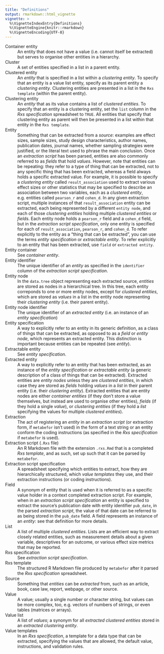 ```yaml
---
title: "Definitions"
output: rmarkdown::html_vignette
vignette: >
  %\VignetteIndexEntry{Definitions}
  %\VignetteEngine{knitr::rmarkdown}
  %\VignetteEncoding{UTF-8}
---
```


Container entity
  : An entity that does not have a value (i.e. cannot itself be extracted) but serves to organise other entities in a hierarchy.

Cluster
  : A set of entities specified in a list in a parent entity.

Clustered entity
  : An *entity* that is specified in a list within a *clustering entity*. To specify that an entity is a value list entity, specify as its parent entity a *clustering entity*. Clustering entities are presented in a list in the `Rxs template` (within the parent entity).

Clustering entity
  : An *entity* that as its value contains a list of *clustered entities*. To specify that an entity is a clustering entity, set the `list` column in the *Rxs specification* spreadsheet to `TRUE`. All entities that specify that clustering entity as parent will then be presented in a list within that entity in the `Rxs template`.

Entity
  : Something that can be extracted from a *source*: examples are effect sizes, sample sizes, study design characteristics, author names, publication dates, journal names, whether sampling strategies were justified, or the literal text used to phrase the main conclusion. Once an *extraction script* has been parsed, entities are also commonly referred to as *fields* that hold *values*. However, note that entities can be repeating: they refer to a type of thing that can be extracted, not to any specific thing that has been extracted, whereas a field always holds a specific extracted value. For example, it is possible to specify a *clustering entity* called `result_association` used to extract various effect sizes or other statistics that may be specified to describe an association between two variables, each as a *clustered entity*, e.g. entities called `pearson_r` and `cohen_d`. In any given extraction script, multiple instances of that `result_association` entity can be extracted, each being represented by a different `entity node`, and each of those *clustering entities* holding multiple *clustered entities* or *fields*. Each entity node holds a `pearson_r` field and a `cohen_d` field, but in the *extraction script specification*, only one entity is specified for each of `result_association`, `pearson_r`, and `cohen_d`. To refer explicitly to the entity as a "thing that can be extracted", you can use the terms *entity specification* or *extractable entity*. To refer explicitly to an entity that has been extracted, use `field` or `extracted entity`.

Entity container
  : See *container entity*.

Entity identifier
  : The unique identifier of an *entity* as specified in the `identifier` column of the *extraction script specification*.

Entity node
  : In the `data.tree` object representing each extracted source, *entities* are stored as nodes in a hierarchical tree. In this tree, each entity correponds to one or more entity nodes, except for *clustered entities*, which are stored as *values* in a list in the entity node representing their *clustering entity* (i.e. their parent entity).

Entity node identifier
  : The unique identifier of an *extracted entity* (i.e. an instance of an *entity specification*)

Entity specification
  : A way to explicitly refer to an entity in its generic definition, as a class of things that can be extracted, as opposed to as a *field* or *entity node*, which represents an extracted entity. This distinction is important because entities can be repeated (see *entity*).

Extractable entity
  : See *entity specification*.

Extracted entity
  : A way to explicitly refer to an entity that has been extracted, as an instance of the *entity specification* or *extractable entity* (a generic description of a class of things that can be extracted). Extracted entities are *entity nodes* unless they are *clustered entities*, in which case they are stored as *fields* holding *values* in a *list* in their parent entity (i.e. their *clustering entity*). Extracted entities that are entity nodes are either *container entities* (if they don't store a value themselves, but instead are used to organise other entities), *fields* (if they hold a single *value*), or *clustering entities* (if they hold a *list* specifying the values for multiple *clustered entities*).

Extraction
  : The act of registering an *entity* in an *extraction script* (or extraction form, if `metabefor` isn't used) in the form of a text string or an entity conform the coding instructions (as specified in the *Rxs specification* if `metabefor` is used).

Extraction script (`.Rxs` file)
  : An R Markdown file with the extension `.rxs.Rmd` that is a completed *Rxs template*, and as such, set up such that it can be parsed by `metabefor`.

Extraction script specification
  : A spreadsheet specifying which entities to extract, how they are hierarchically structured, which *value templates* they use, and their extraction instructions (or coding instructions).

Field
  : A synonym of entity that is used when it is referred to as a specific value holder in a context completed extraction script. For example, when in an *extraction script specification* an entity is specified to extract the source's publication date with entity identifier `pub_date`, in the parsed *extraction script*, the value of that date can be referred to as being stored in the `pub_date` field. A field represents an instance of an *entity*: see that definition for more details.

List
  : A list of multiple *clustered entities*. Lists are an efficient way to extract closely related entities, such as measurement details about a given variable, descriptives for an outcome, or various effect size metrics that may be reported.

Rxs specification
  : See *extraction script specification*.

Rxs template
  : The structured R Markdown file produced by `metabefor` after it parsed the *Rxs specification* spreadsheet.

Source
  : Something that *entities* can be *extracted* from, such as an article, book, case law, report, webpage, or other source.

Value
  : A value; usually a single number or character string, but values can be more complex, too, e.g. vectors of numbers of strings, or even tables (matrices or arrays).

Value list
  : A list of *values*; a synonym for all *extracted clustered entities* stored in an *extracted clustering entity*.

Value templates
  : In an *Rxs specification*, a template for a data type that can be extracted, specifying the values that are allowed, the default value, instructions, and validation rules.

